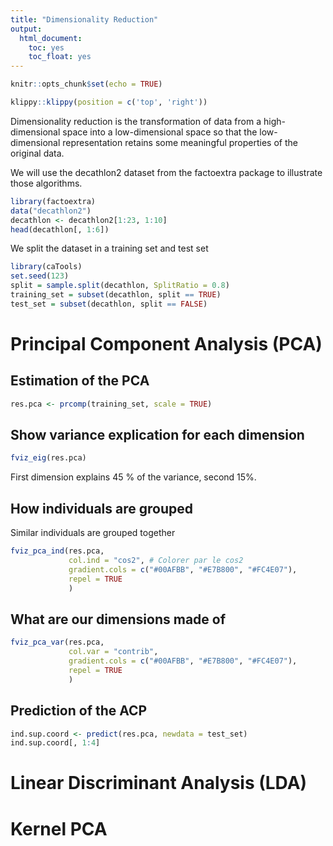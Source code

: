 ```yaml
---
title: "Dimensionality Reduction"
output:
  html_document:
    toc: yes
    toc_float: yes
---
```


```r
knitr::opts_chunk$set(echo = TRUE)
```
```r
klippy::klippy(position = c('top', 'right'))
```

Dimensionality reduction is the transformation of data from a high-dimensional space into a low-dimensional space so that the low-dimensional representation retains some meaningful properties of the original data.

We will use the decathlon2 dataset from the factoextra package to illustrate those algorithms.

```r
library(factoextra)
data("decathlon2")
decathlon <- decathlon2[1:23, 1:10]
head(decathlon[, 1:6])
```

We split the dataset in a training set and test set 

```r
library(caTools)
set.seed(123)
split = sample.split(decathlon, SplitRatio = 0.8)
training_set = subset(decathlon, split == TRUE)
test_set = subset(decathlon, split == FALSE)

```


#  Principal Component Analysis (PCA)

## Estimation of the PCA

```r
res.pca <- prcomp(training_set, scale = TRUE)
```
## Show variance explication for each dimension
```r
fviz_eig(res.pca)
```
First dimension explains 45 % of the variance, second 15%. 


## How individuals are grouped 

Similar individuals are grouped together
```r
fviz_pca_ind(res.pca,
             col.ind = "cos2", # Colorer par le cos2
             gradient.cols = c("#00AFBB", "#E7B800", "#FC4E07"),
             repel = TRUE     
             )
```

## What are our dimensions made of

```r
fviz_pca_var(res.pca,
             col.var = "contrib", 
             gradient.cols = c("#00AFBB", "#E7B800", "#FC4E07"),
             repel = TRUE     
             )
```

## Prediction of the ACP

```r
ind.sup.coord <- predict(res.pca, newdata = test_set)
ind.sup.coord[, 1:4]
```



# Linear Discriminant Analysis (LDA)


# Kernel PCA